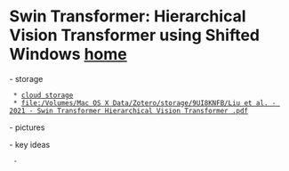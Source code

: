 = Swin Transformer: Hierarchical Vision Transformer using Shifted Windows [[/index|home]] =

- storage
  * [[http://cdn.emm.ink/papers/CV/transformer/Liu%20et%20al.%20-%202021%20-%20Swin%20Transformer%20Hierarchical%20Vision%20Transformer%20.pdf|cloud storage]]
  * [[file:/Volumes/Mac OS X Data/Zotero/storage/9UI8KNFB/Liu et al. - 2021 - Swin Transformer Hierarchical Vision Transformer .pdf]]

- pictures
 
 
- key ideas
  - 
